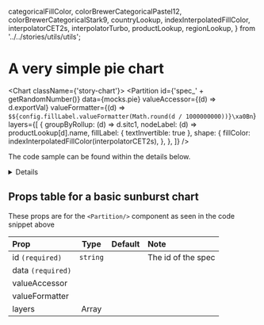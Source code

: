   categoricalFillColor,
  colorBrewerCategoricalPastel12,
  colorBrewerCategoricalStark9,
  countryLookup,
  indexInterpolatedFillColor,
  interpolatorCET2s,
  interpolatorTurbo,
  productLookup,
  regionLookup,
} from '../../stories/utils/utils';

<Meta title="Types of charts/Sunburts/Basic pie chart" />

# A very simple pie chart 

<Chart className={'story-chart'}>
    <Partition
        id={'spec_' + getRandomNumber()}
        data={mocks.pie}
        valueAccessor={(d) => d.exportVal}
        valueFormatter={(d) => `$${config.fillLabel.valueFormatter(Math.round(d / 1000000000))}\xa0Bn`}
        layers={[
        {
            groupByRollup: (d) => d.sitc1,
            nodeLabel: (d) => productLookup[d].name,
            fillLabel: { textInvertible: true },
            shape: {
            fillColor: indexInterpolatedFillColor(interpolatorCET2s),
            },
        },
        ]}
    />
</Chart>

The code sample can be found within the details below. 
 
<details>

```js
<Chart className={'story-chart'}>
    <Partition
        id={'spec_' + getRandomNumber()}
        data={mocks.pie}
        valueAccessor={(d) => d.exportVal}
        valueFormatter={(d) => `$${config.fillLabel.valueFormatter(Math.round(d / 1000000000))}\xa0Bn`}
        layers={[
        {
            groupByRollup: (d) => d.sitc1,
            nodeLabel: (d) => productLookup[d].name,
            fillLabel: { textInvertible: true },
            shape: {
            fillColor: indexInterpolatedFillColor(interpolatorCET2s),
            },
        },
        ]}
    />
</Chart>
```
</details>

## Props table for a basic sunburst chart 

These props are for the `<Partition/>` component as seen in the code snippet above 

| Prop | Type | Default | Note |
|:------|:------:|:---------:|:------|
| id  `(required)` | `string` |  | The id of the spec |
| data `(required)` | |  | |
| valueAccessor |  | |  |
| valueFormatter| |  |  |
| layers | Array |  |  |
